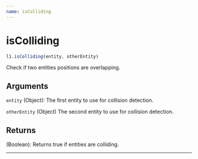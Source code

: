 ```yaml
---
name: isColliding
---
```


# isColliding

```js
l1.isColliding(entity, otherEntity)
```

Check if two entities positions are overlapping.

## Arguments

`entity` (Object): The first entity to use for collision detection.

`otherEntity` (Object) The second entity to use for collision detection.

## Returns

(Boolean): Returns true if entities are colliding.

---
